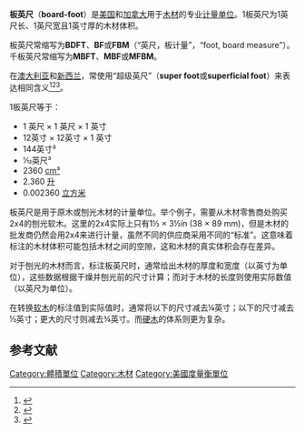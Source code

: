 '''板英尺'''（'''board-foot'''）是[[美国|美国]]和[[加拿大|加拿大]]用于[[木材|木材]]的专业[[计量单位|计量单位]]。1板英尺为1英尺长、1英尺宽且1英寸厚的木材体积。

板英尺常缩写为'''BDFT'''、'''BF'''或'''FBM'''（“英尺，板计量”，“foot, board measure”）。千板英尺常缩写为'''MBFT'''、'''MBF'''或'''MFBM'''。

在[[澳大利亚|澳大利亚]]和[[新西兰|新西兰]]，常使用“超级英尺”（'''super foot'''或'''superficial foot'''）来表达相同含义<ref>{{cite web
  | last = Rowlett
  | first = Russ
  | title = How Many? A Dictionary of Units of Measurement
  | url = http://www.unc.edu/~rowlett/units/dictS.html
  | accessdate = 2007-01-30
  | archive-date = 1998-12-03
  | archive-url = https://web.archive.org/web/19981203072555/http://www.unc.edu/~rowlett/units/dictS.html
  | dead-url = no
  }}</ref><ref>{{cite web
 |last=Burger 
 |first=Les 
 |title=Cutting Timber on Springbrook in 1935 
 |url=http://www.goldcoast.qld.gov.au/t_standard.aspx?PID=3398 
 |accessdate=2007-11-06 
 |deadurl=yes 
 |archiveurl=https://web.archive.org/web/20070917200345/https://www.goldcoast.qld.gov.au/t_standard.aspx?PID=3398 
 |archivedate=2007-09-17 
}}</ref><ref>{{cite web
 |last=Holgate 
 |first=Alan 
 |title=The Bendigo Monier Arch Bridges. 
 |url=http://home.vicnet.net.au/~aholgate/jm/texts/bgobrshist.html 
 |accessdate=2007-11-06 
 |deadurl=yes 
 |archiveurl=https://web.archive.org/web/20070702205423/http://home.vicnet.net.au/~aholgate/jm/texts/bgobrshist.html 
 |archivedate=2007-07-02 
}}</ref>。

1板英尺等于：
* 1 英尺 × 1 英尺 × 1 英寸
* 12英寸 × 12英寸 × 1 英寸
* 144英寸³
* 1⁄12英尺³
* 2360 [[立方厘米|cm³]]
* 2.360 [[公升|升]]
* 0.002360 [[立方米|立方米]]

板英尺是用于原木或刨光木材的计量单位。举个例子，需要从木材零售商处购买2x4的刨光软木。这里的2x4实际上只有1½ × 3½in (38 × 89 mm)，但是木材的批发商仍然会用2x4来进行计量，虽然不同的供应商采用不同的“标准”。这意味着标注的木材体积可能包括木材之间的空隙，这和木材的真实体积会存在差异。

对于刨光的木材而言，标注板英尺时，通常给出木材的厚度和宽度（以英寸为单位），这些数据根据干燥并刨光前的尺寸计算；而对于木材的长度则使用实际数值（以英尺为单位）。

在转换[[软木|软木]]的标注值到实际值时，通常将{{convert|2|in|mm}}以下的尺寸减去¼英寸；{{convert|8|in|mm|0}}以下的尺寸减去½英寸；更大的尺寸则减去¾英寸。而[[硬木|硬木]]的体系则更为复杂。

==参考文献==
{{reflist}}

[[Category:體積單位|Category:體積單位]]
[[Category:木材|Category:木材]]
[[Category:美國度量衡單位|Category:美國度量衡單位]]